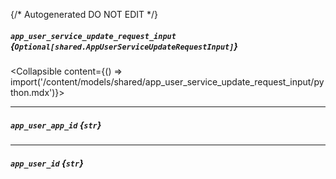{/* Autogenerated DO NOT EDIT  */}

##### `app_user_service_update_request_input` *{`Optional[shared.AppUserServiceUpdateRequestInput]`}*
<Collapsible content={() => import('/content/models/shared/app_user_service_update_request_input/python.mdx')}>
</Collapsible>

---
##### `app_user_app_id` *{`str`}*

---
##### `app_user_id` *{`str`}*

